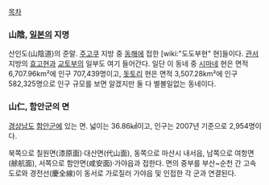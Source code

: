 [[목차]]

=== 山陰, [[일본]]의 지명 ===
산인도(山陰道)의 준말. [[주고쿠]] 지방 중 [[동해]]에 접한 [wiki:"도도부현" 현]들이다. [[관서]] 지방의 [[효고]]현과 [[교토]]부의 일부도 여기 들어간다. 일단 이 동네 중 [[시마네]] 현은 면적 6,707.96km²에 인구 707,439명이고,  [[돗토리]] 현은 면적 3,507.28km²에 인구 582,325명으로 인구 규모를 보면 알겠지만 둘 다 별볼일없는 동네이다. 

=== 山仁, 함안군의 면 ===
[[경상남도]] [[함안]]군에 있는 면. 넓이는 36.86㎢이고, 인구는 2007년 기준으로 2,954명이다.

북쪽으로 칠원면(漆原面)·대산면(代山面), 동쪽으로 마산시 내서읍, 남쪽으로 여항면(艅航面), 서쪽으로 함안면(咸安面)·가야읍과 접한다. 면의 중부를 부산~순천 간 고속도로와 경전선(慶全線)이 동서로 가로질러 가야읍 및 인접한 각 군과 연결된다.
